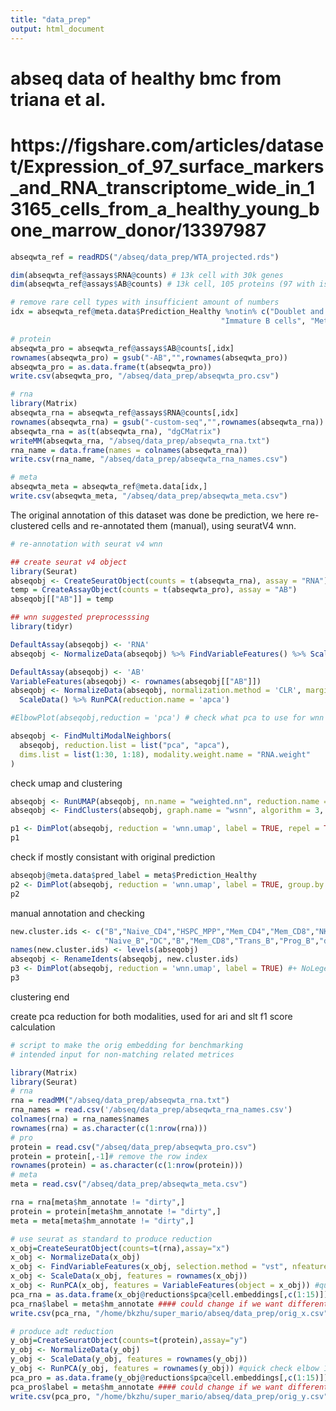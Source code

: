 ```yaml
---
title: "data_prep"
output: html_document
---
```


# abseq data of healthy bmc from triana et al.
# https://figshare.com/articles/dataset/Expression_of_97_surface_markers_and_RNA_transcriptome_wide_in_13165_cells_from_a_healthy_young_bone_marrow_donor/13397987

```r
abseqwta_ref = readRDS("/abseq/data_prep/WTA_projected.rds")

dim(abseqwta_ref@assays$RNA@counts) # 13k cell with 30k genes
dim(abseqwta_ref@assays$AB@counts) # 13k cell, 105 proteins (97 with isotype controls etc)

```

```r
# remove rare cell types with insufficient amount of numbers
idx = abseqwta_ref@meta.data$Prediction_Healthy %notin% c("Doublet and Triplets", "Early GMP", "Gamma delta T cells",
                                               "Immature B cells", "Metaphase MPPs", "Neutrophils")

# protein
abseqwta_pro = abseqwta_ref@assays$AB@counts[,idx]
rownames(abseqwta_pro) = gsub("-AB","",rownames(abseqwta_pro))
abseqwta_pro = as.data.frame(t(abseqwta_pro))
write.csv(abseqwta_pro, "/abseq/data_prep/abseqwta_pro.csv")

# rna
library(Matrix)
abseqwta_rna = abseqwta_ref@assays$RNA@counts[,idx]
rownames(abseqwta_rna) = gsub("-custom-seq","",rownames(abseqwta_rna))
abseqwta_rna = as(t(abseqwta_rna), "dgCMatrix")
writeMM(abseqwta_rna, "/abseq/data_prep/abseqwta_rna.txt")
rna_name = data.frame(names = colnames(abseqwta_rna))
write.csv(rna_name, "/abseq/data_prep/abseqwta_rna_names.csv")

# meta 
abseqwta_meta = abseqwta_ref@meta.data[idx,]
write.csv(abseqwta_meta, "/abseq/data_prep/abseqwta_meta.csv")
```


##############


The original annotation of this dataset was done be prediction, we here re-clustered cells and re-annotated them (manual), using seuratV4 wnn.

```r
# re-annotation with seurat v4 wnn

## create seurat v4 object
library(Seurat)
abseqobj <- CreateSeuratObject(counts = t(abseqwta_rna), assay = "RNA")
temp = CreateAssayObject(counts = t(abseqwta_pro), assay = "AB")
abseqobj[["AB"]] = temp

## wnn suggested preprocesssing
library(tidyr)

DefaultAssay(abseqobj) <- 'RNA'
abseqobj <- NormalizeData(abseqobj) %>% FindVariableFeatures() %>% ScaleData() %>% RunPCA()

DefaultAssay(abseqobj) <- 'AB'
VariableFeatures(abseqobj) <- rownames(abseqobj[["AB"]])
abseqobj <- NormalizeData(abseqobj, normalization.method = 'CLR', margin = 2) %>% 
  ScaleData() %>% RunPCA(reduction.name = 'apca')

#ElbowPlot(abseqobj,reduction = 'pca') # check what pca to use for wnn

abseqobj <- FindMultiModalNeighbors(
  abseqobj, reduction.list = list("pca", "apca"), 
  dims.list = list(1:30, 1:18), modality.weight.name = "RNA.weight"
)

```

check umap and clustering

```r
abseqobj <- RunUMAP(abseqobj, nn.name = "weighted.nn", reduction.name = "wnn.umap", reduction.key = "wnnUMAP_")
abseqobj <- FindClusters(abseqobj, graph.name = "wsnn", algorithm = 3, resolution = 0.5, verbose = FALSE)

p1 <- DimPlot(abseqobj, reduction = 'wnn.umap', label = TRUE, repel = TRUE, label.size = 2.5) #+ NoLegend()
p1
```

check if mostly consistant with original prediction

```r
abseqobj@meta.data$pred_label = meta$Prediction_Healthy
p2 <- DimPlot(abseqobj, reduction = 'wnn.umap', label = TRUE, group.by = "pred_label") #+ NoLegend()
p2
```

manual annotation and checking

```r
new.cluster.ids <- c("B","Naive_CD4","HSPC_MPP","Mem_CD4","Mem_CD8","NK","HSPC_EMPP","HSPC_Myetocyte","HSPC_MPP","Naive_CD8",
                     "Naive_B","DC","B","Mem_CD8","Trans_B","Prog_B","dirty","Monocyte","dirty","HSPC_MPP","dirty")
names(new.cluster.ids) <- levels(abseqobj)
abseqobj <- RenameIdents(abseqobj, new.cluster.ids)
p3 <- DimPlot(abseqobj, reduction = 'wnn.umap', label = TRUE) #+ NoLegend()
p3
```


################# clustering end


create pca reduction for both modalities, used for ari and slt f1 score calculation

```r
# script to make the orig embedding for benchmarking
# intended input for non-matching related metrices

library(Matrix)
library(Seurat)
# rna
rna = readMM("/abseq/data_prep/abseqwta_rna.txt")
rna_names = read.csv('/abseq/data_prep/abseqwta_rna_names.csv')
colnames(rna) = rna_names$names
rownames(rna) = as.character(c(1:nrow(rna)))
# pro
protein = read.csv("/abseq/data_prep/abseqwta_pro.csv")
protein = protein[,-1]# remove the row index
rownames(protein) = as.character(c(1:nrow(protein)))
# meta
meta = read.csv("/abseq/data_prep/abseqwta_meta.csv")

rna = rna[meta$hm_annotate != "dirty",]
protein = protein[meta$hm_annotate != "dirty",]
meta = meta[meta$hm_annotate != "dirty",]

# use seurat as standard to produce reduction
x_obj=CreateSeuratObject(counts=t(rna),assay="x")
x_obj <- NormalizeData(x_obj)
x_obj <- FindVariableFeatures(x_obj, selection.method = "vst", nfeatures = 3000)
x_obj <- ScaleData(x_obj, features = rownames(x_obj))
x_obj <- RunPCA(x_obj, features = VariableFeatures(object = x_obj)) #quick check elbow 10 is more then enough
pca_rna = as.data.frame(x_obj@reductions$pca@cell.embeddings[,c(1:15)])
pca_rna$label = meta$hm_annotate #### could change if we want different labels
write.csv(pca_rna, "/home/bkzhu/super_mario/abseq/data_prep/orig_x.csv", row.names=FALSE)

# produce adt reduction
y_obj=CreateSeuratObject(counts=t(protein),assay="y")
y_obj <- NormalizeData(y_obj)
y_obj <- ScaleData(y_obj, features = rownames(y_obj))
y_obj <- RunPCA(y_obj, features = rownames(y_obj)) #quick check elbow 10 is more then enough
pca_pro = as.data.frame(y_obj@reductions$pca@cell.embeddings[,c(1:15)])
pca_pro$label = meta$hm_annotate #### could change if we want different labels
write.csv(pca_pro, "/home/bkzhu/super_mario/abseq/data_prep/orig_y.csv", row.names=FALSE)


```



